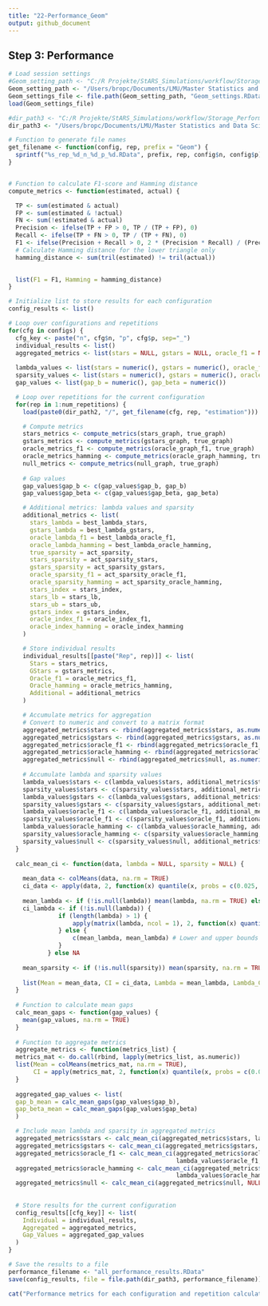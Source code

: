 ```yaml
---
title: "22-Performance_Geom"
output: github_document
---
```


## Step 3: Performance
```r

# Load session settings
#Geom_setting_path <- "C:/R Projekte/StARS_Simulations/workflow/Storage_Settings/"
Geom_setting_path <- "/Users/bropc/Documents/LMU/Master Statistics and Data Science/Masterarbeit/R Master/StARS_Simulations/workflow/Storage_Settings/"
Geom_settings_file <- file.path(Geom_setting_path, "Geom_settings.RData")
load(Geom_settings_file)

#dir_path3 <- "C:/R Projekte/StARS_Simulations/workflow/Storage_Performance_Geom"
dir_path3 <- "/Users/bropc/Documents/LMU/Master Statistics and Data Science/Masterarbeit/R Master/StARS_Simulations/workflow/Storage_Performance_Geom"

# Function to generate file names
get_filename <- function(config, rep, prefix = "Geom") {
  sprintf("%s_rep_%d_n_%d_p_%d.RData", prefix, rep, config$n, config$p)
}


# Function to calculate F1-score and Hamming distance
compute_metrics <- function(estimated, actual) {

  TP <- sum(estimated & actual)
  FP <- sum(estimated & !actual)
  FN <- sum(!estimated & actual)
  Precision <- ifelse(TP + FP > 0, TP / (TP + FP), 0)
  Recall <- ifelse(TP + FN > 0, TP / (TP + FN), 0)
  F1 <- ifelse(Precision + Recall > 0, 2 * (Precision * Recall) / (Precision + Recall), 0)
  # Calculate Hamming distance for the lower triangle only
  hamming_distance <- sum(tril(estimated) != tril(actual))

  
  list(F1 = F1, Hamming = hamming_distance)
}

# Initialize list to store results for each configuration
config_results <- list()

# Loop over configurations and repetitions
for(cfg in configs) {
  cfg_key <- paste("n", cfg$n, "p", cfg$p, sep="_")
  individual_results <- list()
  aggregated_metrics <- list(stars = NULL, gstars = NULL, oracle_f1 = NULL, oracle_hamming = NULL, null = NULL)
  
  lambda_values <- list(stars = numeric(), gstars = numeric(), oracle_f1 = numeric(), oracle_hamming = numeric())
  sparsity_values <- list(stars = numeric(), gstars = numeric(), oracle_f1 = numeric(), oracle_hamming = numeric())
  gap_values <- list(gap_b = numeric(), gap_beta = numeric())

  # Loop over repetitions for the current configuration
  for(rep in 1:num_repetitions) {
    load(paste0(dir_path2, "/", get_filename(cfg, rep, "estimation")))

    # Compute metrics
    stars_metrics <- compute_metrics(stars_graph, true_graph)
    gstars_metrics <- compute_metrics(gstars_graph, true_graph)
    oracle_metrics_f1 <- compute_metrics(oracle_graph_f1, true_graph)
    oracle_metrics_hamming <- compute_metrics(oracle_graph_hamming, true_graph)
    null_metrics <- compute_metrics(null_graph, true_graph)
    
    # Gap values
    gap_values$gap_b <- c(gap_values$gap_b, gap_b)
    gap_values$gap_beta <- c(gap_values$gap_beta, gap_beta)

    # Additional metrics: lambda values and sparsity
    additional_metrics <- list(
      stars_lambda = best_lambda_stars,
      gstars_lambda = best_lambda_gstars,
      oracle_lambda_f1 = best_lambda_oracle_f1,
      oracle_lambda_hamming = best_lambda_oracle_hamming,
      true_sparsity = act_sparsity,
      stars_sparsity = act_sparsity_stars,
      gstars_sparsity = act_sparsity_gstars,
      oracle_sparsity_f1 = act_sparsity_oracle_f1,
      oracle_sparsity_hamming = act_sparsity_oracle_hamming,
      stars_index = stars_index,
      stars_lb = stars_lb,
      stars_ub = stars_ub,
      gstars_index = gstars_index,
      oracle_index_f1 = oracle_index_f1,
      oracle_index_hamming = oracle_index_hamming
    )

    # Store individual results
    individual_results[[paste("Rep", rep)]] <- list(
      Stars = stars_metrics,
      GStars = gstars_metrics,
      Oracle_f1 = oracle_metrics_f1,
      Oracle_hamming = oracle_metrics_hamming,
      Additional = additional_metrics
    )

    # Accumulate metrics for aggregation
    # Convert to numeric and convert to a matrix format
    aggregated_metrics$stars <- rbind(aggregated_metrics$stars, as.numeric(unlist(stars_metrics)))
    aggregated_metrics$gstars <- rbind(aggregated_metrics$gstars, as.numeric(unlist(gstars_metrics)))
    aggregated_metrics$oracle_f1 <- rbind(aggregated_metrics$oracle_f1, as.numeric(unlist(oracle_metrics_f1)))
    aggregated_metrics$oracle_hamming <- rbind(aggregated_metrics$oracle_hamming, as.numeric(unlist(oracle_metrics_hamming)))
    aggregated_metrics$null <- rbind(aggregated_metrics$null, as.numeric(unlist(null_metrics)))
    
    # Accumulate lambda and sparsity values
    lambda_values$stars <- c(lambda_values$stars, additional_metrics$stars_lambda)
    sparsity_values$stars <- c(sparsity_values$stars, additional_metrics$stars_sparsity)
    lambda_values$gstars <- c(lambda_values$gstars, additional_metrics$gstars_lambda)
    sparsity_values$gstars <- c(sparsity_values$gstars, additional_metrics$gstars_sparsity)
    lambda_values$oracle_f1 <- c(lambda_values$oracle_f1, additional_metrics$oracle_lambda_f1)
    sparsity_values$oracle_f1 <- c(sparsity_values$oracle_f1, additional_metrics$oracle_sparsity_f1)
    lambda_values$oracle_hamming <- c(lambda_values$oracle_hamming, additional_metrics$oracle_lambda_hamming)
    sparsity_values$oracle_hamming <- c(sparsity_values$oracle_hamming, additional_metrics$oracle_sparsity_hamming)
    sparsity_values$null <- c(sparsity_values$null, additional_metrics$null)
  }
    
  calc_mean_ci <- function(data, lambda = NULL, sparsity = NULL) {
    
    mean_data <- colMeans(data, na.rm = TRUE)
    ci_data <- apply(data, 2, function(x) quantile(x, probs = c(0.025, 0.975), na.rm = TRUE))
    
    mean_lambda <- if (!is.null(lambda)) mean(lambda, na.rm = TRUE) else NA
    ci_lambda <- if (!is.null(lambda)) {
              if (length(lambda) > 1) {
                  apply(matrix(lambda, ncol = 1), 2, function(x) quantile(x, probs = c(0.025, 0.975), na.rm = TRUE))
              } else {
                  c(mean_lambda, mean_lambda) # Lower and upper bounds are both the mean
              }
           } else NA
    
    mean_sparsity <- if (!is.null(sparsity)) mean(sparsity, na.rm = TRUE) else NA
    
    list(Mean = mean_data, CI = ci_data, Lambda = mean_lambda, Lambda_CI = ci_lambda, Sparsity = mean_sparsity)
  }
  
  # Function to calculate mean gaps
  calc_mean_gaps <- function(gap_values) {
    mean(gap_values, na.rm = TRUE)
  }
  
  # Function to aggregate metrics
  aggregate_metrics <- function(metrics_list) {
  metrics_mat <- do.call(rbind, lapply(metrics_list, as.numeric))
  list(Mean = colMeans(metrics_mat, na.rm = TRUE),
       CI = apply(metrics_mat, 2, function(x) quantile(x, probs = c(0.025, 0.975), na.rm = TRUE)))
  }
  
  aggregated_gap_values <- list(
  gap_b_mean = calc_mean_gaps(gap_values$gap_b),
  gap_beta_mean = calc_mean_gaps(gap_values$gap_beta)
  )

  # Include mean lambda and sparsity in aggregated metrics
  aggregated_metrics$stars <- calc_mean_ci(aggregated_metrics$stars, lambda_values$stars, sparsity_values$stars)
  aggregated_metrics$gstars <- calc_mean_ci(aggregated_metrics$gstars, lambda_values$gstars, sparsity_values$gstars)
  aggregated_metrics$oracle_f1 <- calc_mean_ci(aggregated_metrics$oracle_f1, 
                                               lambda_values$oracle_f1, sparsity_values$oracle_f1)
  aggregated_metrics$oracle_hamming <- calc_mean_ci(aggregated_metrics$oracle_hamming, 
                                               lambda_values$oracle_hamming, sparsity_values$oracle_hamming)
  aggregated_metrics$null <- calc_mean_ci(aggregated_metrics$null, NULL, sparsity_values$null)
  
  
  # Store results for the current configuration
  config_results[[cfg_key]] <- list(
    Individual = individual_results,
    Aggregated = aggregated_metrics,
    Gap_Values = aggregated_gap_values
  )
}

# Save the results to a file
performance_filename <- "all_performance_results.RData"
save(config_results, file = file.path(dir_path3, performance_filename))

cat("Performance metrics for each configuration and repetition calculated and saved!\n")

```
